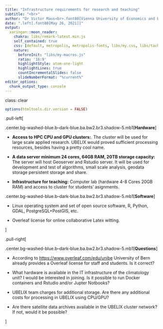 ```yaml
---
title: "Infrastructure requirements for research and teaching"
subtitle: "<br>"
author: "Dr Victor Maus<br>.font80[Vienna University of Economics and Business]<br>.font80[victor.maus@wu.ac.at]<br>.font80[<a href='https://www.victor-maus.com'>www.victor-maus.com</a>]"
date: ".left[.font80[May 26, 2021]]"
output: 
  xaringan::moon_reader:
    chakra: libs/remark-latest.min.js
    self_contained: true
    css: [default, metropolis, metropolis-fonts, libs/my.css, libs/tachyons-min.css]
    nature:
      beforeInit: "libs/my-macros.js"
      ratio: '16:9'
      highlightStyle: atom-one-light
      highlightLines: true
      countIncrementalSlides: false
      slideNumberFormat: "%current%"
editor_options: 
  chunk_output_type: console
---
```

class: clear
```r
options(htmltools.dir.version = FALSE)
```

.pull-left[

.center.bg-washed-blue.b--dark-blue.ba.bw2.br3.shadow-5.mb1[**Hardware**]
  
  - **Access to HPC CPU and GPU clusters:**. The cluster will be used for large scale applied research. UBELIX would proved sufficient processing resources, besides having a pretty cool name. 

  - **A data server minimum 24 cores, 64GB RAM, 20TB storage capacity:** The server will host Geoserver and Rstudio server. It will be used for development and test of algorithms, small scale analysis, geodata storage persistent storage and share.

  - **Infrastructure for teaching:** Computer lab (hardware 4-8 Cores 20GB RAM) and access to cluster for students' asignments.

.center.bg-washed-blue.b--dark-blue.ba.bw2.br3.shadow-5.mb1[**Software**]

  - Linux operating system and set of open source software, R, Python, GDAL, PostgreSQL+PostGIS, etc.

  - Overleaf license for online collaborative Latex witting.

]

.pull-right[

.center.bg-washed-blue.b--dark-blue.ba.bw2.br3.shadow-5.mb1[**Questions**]

  - According to <https://www.overleaf.com/edu/unibe> University of Bern already provides a Overleaf license for staff and students. Is it correct?

  - What hardware is available in the IT infrastructure of the climatology unit? I would be interested in joining. Is it possible to run Docker containers and Rstudio and/or Jupter Notbooks?
  
  - UBELIX team charges for additional storage. Are there any additional costs for processing in UBELIX using CPU/GPU?
  
  - Are there satellite data archives available in the UBELIX cluster network? If not, would it be possible?

]
